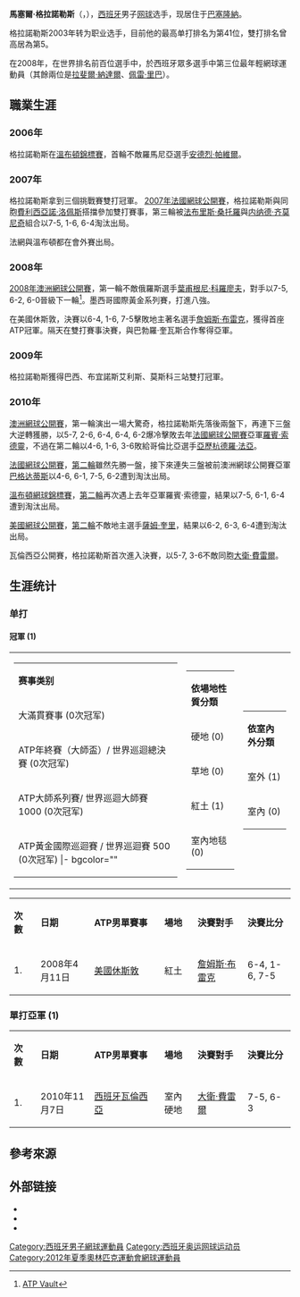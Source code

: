 {{noteTA
|G1=Tennis
|1=zh-hans:费雷尔;zh-hk:費拿;zh-tw:費雷爾;
}}
{{Infobox 网球
|姓名=Marcel Granollers
|image=[[File:Granollers_2009_US_Open_01.jpg|250px]]
|国籍={{ESP}}
|生日={{birth_date_and_age|1986|4|12|mf=y}}
|出生地=[[西班牙|西班牙]][[巴塞隆納|巴塞隆納]]
|居住地=西班牙巴塞隆納
|身高=190
|体重=77
|持拍手=右
|反拍=雙手
|转职业年=2003年
|球拍=
|球衣=
|球鞋=
|单打最高排名=41（2010年11月15日）
|双打最高排名=5（2010年10月11日）
|现单打排名=
|现双打排名=
|单打冠军头衔=
|双打冠军头衔=5
|职业战绩=
|奖金=1,686,087[[美元|美元]]
|澳网最好成绩=第二輪（2009、2010）
|法网最好成绩=第二輪（2008、2010）
|温网最好成绩=第二輪（2009、2010）
|美网最好成绩=第二輪（2009、2010）
|澳網雙打最好成績=第二輪（2008）
|法網雙打最好成績=第二輪（2007、2008）
|溫網雙打最好成績=八強（2008）
|美網雙打最好成績=四強（2010）
|大满贯个数=
|奥运会最好成绩=
}}

'''馬塞爾·格拉諾勒斯'''（{{lang-en|'''Marcel Granollers'''}}，{{bd|1986年|4月12日|catIdx=F}}），[[西班牙|西班牙]]男子[[网球|网球]]选手，现居住于[[巴塞隆納|巴塞隆納]]。

格拉諾勒斯2003年转为职业选手，目前他的最高单打排名为第41位，雙打排名曾高居為第5。

在2008年，在世界排名前百位選手中，於西班牙眾多選手中第三位最年輕網球運動員（其餘兩位是[[拉斐爾·納達爾|拉斐爾·納達爾]]、[[佩雷·里巴|佩雷·里巴]]）。

== 職業生涯 ==
=== 2006年 ===
格拉諾勒斯在[[2006年溫布頓網球錦標賽|溫布頓錦標賽]]，首輪不敵羅馬尼亞選手[[安德烈·帕維爾|安德烈·帕維爾]]。

=== 2007年 ===
格拉諾勒斯拿到三個挑戰賽雙打冠軍。
[[2007年法國網球公開賽|2007年法國網球公開賽]]，格拉諾勒斯與同胞[[費利西亞諾·洛佩斯|費利西亞諾·洛佩斯]]搭擋參加雙打賽事，第三輪被[[法布里斯·桑托羅|法布里斯·桑托羅]]與[[内纳德·齐莫尼奇|内纳德·齐莫尼奇]]組合以7-5, 1-6, 6-4淘汰出局。

法網與溫布頓都在會外賽出局。

=== 2008年 ===
[[2008年澳洲網球公開賽|2008年澳洲網球公開賽]]，第一輪不敵俄羅斯選手[[葉甫根尼·科羅廖夫|葉甫根尼·科羅廖夫]]，對手以7-5, 6-2, 6-0晉級下一輪<ref>[http://www.atptennis.com/5/en/vault/draws.asp?TournamentID=580&TournamentYear=2008 ATP Vault]{{dead link|date=十一月 2017 |bot=InternetArchiveBot }}</ref>。墨西哥國際黃金系列賽，打進八強。

在美國休斯敦，決賽以6-4, 1-6, 7-5擊敗地主著名選手[[詹姆斯·布雷克|詹姆斯·布雷克]]，獲得首座ATP冠軍。隔天在雙打賽事決賽，與巴勃羅·奎瓦斯合作奪得亞軍。

=== 2009年 ===
格拉諾勒斯獲得巴西、布宜諾斯艾利斯、莫斯科三站雙打冠軍。

=== 2010年 ===
[[2010年澳洲網球公開賽|澳洲網球公開賽]]，第一輪演出一場大驚奇，格拉諾勒斯先落後兩盤下，再連下三盤大逆轉獲勝，以5-7, 2-6, 6-4, 6-4, 6-2爆冷擊敗去年[[2009年法國網球公開賽|法國網球公開賽]]亞軍[[羅賓·索德靈|羅賓·索德靈]]，不過在第二輪以4-6, 1-6, 3-6敗給哥倫比亞選手[[亞歷杭德羅·法亞|亞歷杭德羅·法亞]]。

[[2010年法國網球公開賽|法國網球公開賽]]，[[2010年法國網球公開賽男子單打比賽|第二輪]]雖然先勝一盤，接下來連失三盤被前澳洲網球公開賽亞軍[[马科斯·巴格达蒂斯|巴格达蒂斯]]以4-6, 6-1, 7-5, 6-2遭到淘汰出局。

[[2010年溫布頓網球錦標賽|溫布頓網球錦標賽]]，[[2010年溫布頓網球錦標賽男子單打比賽|第二輪]]再次遇上去年亞軍羅賓·索德靈，結果以7-5, 6-1, 6-4遭到淘汰出局。

[[2010年美國網球公開賽|美國網球公開賽]]，[[2010年美國網球公開賽男子單打比賽|第二輪]]不敵地主選手[[薩姆·奎里|薩姆·奎里]]，結果以6-2, 6-3, 6-4遭到淘汰出局。

瓦倫西亞公開賽，格拉諾勒斯首次進入決賽，以5-7, 3-6不敵同胞[[大衛·費雷爾|大衛·費雷爾]]。

== 生涯统计 ==
=== 单打 ===
==== 冠軍 (1) ====
{|
| valign=top align=left |
{| class="wikitable" style="font-family:Arial" 
|- bgcolor="#eeeeee"
|'''赛事类别'''
|- bgcolor="#e5d1cb"
| 大滿貫賽事 (0次冠军)
|- bgcolor="ffffcc"
| ATP年終賽（大師盃）/ 世界巡迴總決賽 (0次冠军)
|- bgcolor="#dfe2e9"
| ATP大師系列賽/ 世界巡迴大師賽 1000 (0次冠军)
|- bgcolor="#d0f0c0"
| ATP黃金國際巡迴賽 / 世界巡迴賽 500 (0次冠军)
|- bgcolor=""
| ATP國際巡迴賽 / 世界巡迴賽 250 (1次冠军)
|}
| valign=top align=left |
{| class="wikitable" style="font-family:Arial"
|- bgcolor="#eeeeee"
|'''依場地性質分類'''
|-
| 硬地 (0)
|-
| 草地 (0)
|-
| 紅土 (1)
|-
| 室內地毯 (0)
|}
| valign=top  align=left |
{| class="wikitable" style="font-family:Arial"
|- bgcolor="#eeeeee"
|'''依室內外分類'''
|-
| 室外 (1)
|-
| 室內 (0)
|}
|}
{| class="wikitable"
|-
|width=50|'''次數'''
|width=125|'''日期'''
|width=200|'''ATP男單賽事'''
|width=75|'''場地'''
|width=140|'''決賽對手'''
|width=125|'''決賽比分'''
|- 
| 1.
| 2008年4月11日
| [[美國|美國]][[休斯敦|休斯敦]]
| 紅土
| {{flagicon|MAR}} [[詹姆斯·布雷克|詹姆斯·布雷克]]
| 6-4, 1-6, 7-5
|}

=== 單打亞軍 (1) ===

{| class="wikitable"
|- bgcolor="#eeeeee"
|width=50|'''次數'''
|width=125|'''日期'''
|width=200|'''ATP男單賽事'''
|width=75|'''場地'''
|width=140|'''決賽對手'''
|width=125|'''決賽比分'''
|- bgcolor="#d0f0c0"
| 1.
| 2010年11月7日
| [[西班牙|西班牙]][[瓦倫西亞|瓦倫西亞]]
| 室內硬地
| {{flagicon|ESP}} [[大衛·費雷爾|大衛·費雷爾]]
| 7-5, 6-3
|}

== 參考來源 ==
{{reflist}}

== 外部链接 ==
{{Commonscat|Marcel Granollers}}
*{{ATP|G710}}
*{{ITF Profile|id=100011776}}
*{{DavisCupplayerlink|100011776}}

{{网球选手前十名|atpdoubles=y}}

{{DEFAULTSORT:Granollers, Marcel}}

[[Category:西班牙男子網球運動員|Category:西班牙男子網球運動員]]
[[Category:西班牙奥运网球运动员|Category:西班牙奥运网球运动员]]
[[Category:2012年夏季奧林匹克運動會網球運動員|Category:2012年夏季奧林匹克運動會網球運動員]]